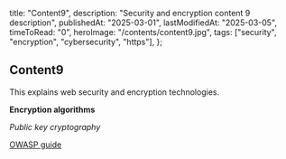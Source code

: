   title: "Content9",
  description: "Security and encryption content 9 description",
  publishedAt: "2025-03-01",
  lastModifiedAt: "2025-03-05",
  timeToRead: "0",
  heroImage: "/contents/content9.jpg",
  tags: ["security", "encryption", "cybersecurity", "https"],
};

## Content9

This explains web security and encryption technologies.

**Encryption algorithms**

_Public key cryptography_

[OWASP guide](https://owasp.org)
